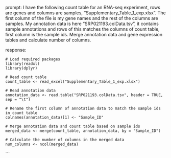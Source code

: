 prompt:
I have the following count table for an RNA-seq experiment, rows are genes and columns are samples, "Supplementary_Table_1_exp.xlsx". The first column of the file is my gene names and the rest of the columns are samples. My annotation data is here  "SRP021193.colData.tsv", it contains sample annotations and rows of this matches the columns of count table, first column is the sample ids. Merge annotation data and gene expression tables and calculate number of columns.

response:
```
# Load required packages
library(readxl)
library(dplyr)

# Read count table
count_table <- read_excel("Supplementary_Table_1_exp.xlsx")

# Read annotation data
annotation_data <- read.table("SRP021193.colData.tsv", header = TRUE, sep = "\t")

# Rename the first column of annotation data to match the sample ids in count table
colnames(annotation_data)[1] <- "Sample_ID"

# Merge annotation data and count table based on sample ids
merged_data <- merge(count_table, annotation_data, by = "Sample_ID")

# Calculate the number of columns in the merged data
num_columns <- ncol(merged_data)
```
```
